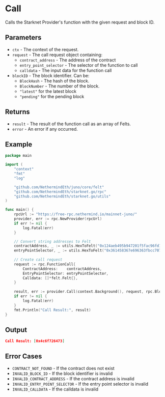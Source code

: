 # Call

Calls the Starknet Provider's function with the given request and block ID.

## Parameters

- `ctx` - The context of the request.
- `request` - The call request object containing:
  - `contract_address` - The address of the contract
  - `entry_point_selector` - The selector of the function to call
  - `calldata` - The input data for the function call
- `blockID` - The block identifier. Can be:
  - `BlockHash` - The hash of the block.
  - `BlockNumber` - The number of the block.
  - `"latest"` for the latest block
  - `"pending"` for the pending block

## Returns

- `result` - The result of the function call as an array of Felts.
- `error` - An error if any occurred.

## Example

```go
package main

import (
	"context"
	"fmt"
	"log"

	"github.com/NethermindEth/juno/core/felt"
	"github.com/NethermindEth/starknet.go/rpc"
	"github.com/NethermindEth/starknet.go/utils"
)

func main() {
	rpcUrl := "https://free-rpc.nethermind.io/mainnet-juno/"
	provider, err := rpc.NewProvider(rpcUrl)
	if err != nil {
		log.Fatal(err)
	}

	// Convert string addresses to Felt
	contractAddress, _ := utils.HexToFelt("0x124aeb495b947201f5fac96fd1138e326ad86195b98df6dec9009158a533b49")
	entryPointSelector, _ := utils.HexToFelt("0x361458367e696363fbcc70777d07ebbd2394e89fd0adcaf147faccd1d294d60")
	
	// Create call request
	request := rpc.FunctionCall{
		ContractAddress:    contractAddress,
		EntryPointSelector: entryPointSelector,
		Calldata: []*felt.Felt{},
	}
	
	result, err := provider.Call(context.Background(), request, rpc.BlockID{Tag: "latest"})
	if err != nil {
		log.Fatal(err)
	}
	fmt.Println("Call Result:", result)
}
```

## Output
```json
Call Result: [0x4c6f726473]
```

## Error Cases

- `CONTRACT_NOT_FOUND` - If the contract does not exist
- `INVALID_BLOCK_ID` - If the block identifier is invalid
- `INVALID_CONTRACT_ADDRESS` - If the contract address is invalid
- `INVALID_ENTRY_POINT_SELECTOR` - If the entry point selector is invalid
- `INVALID_CALLDATA` - If the calldata is invalid 